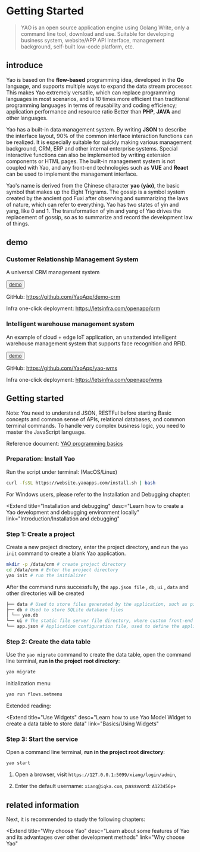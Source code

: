 # Getting Started

<blockquote>
  YAO is an open source application engine using Golang Write, only a command
  line tool, download and use. Suitable for developing business system,
  website/APP API Interface, management background, self-built low-code
  platform, etc.
</blockquote>

## introduce

Yao is based on the **flow-based** programming idea, developed in the **Go** language, and supports multiple ways to expand the data stream processor. This makes Yao extremely versatile, which can replace programming languages ​​in most scenarios, and is 10 times more efficient than traditional programming languages ​​in terms of reusability and coding efficiency; application performance and resource ratio Better than **PHP**, **JAVA** and other languages.

Yao has a built-in data management system. By writing **JSON** to describe the interface layout, 90% of the common interface interaction functions can be realized. It is especially suitable for quickly making various management background, CRM, ERP and other internal enterprise systems. Special interactive functions can also be implemented by writing extension components or HTML pages. The built-in management system is not coupled with Yao, and any front-end technologies such as **VUE** and **React** can be used to implement the management interface.

Yao's name is derived from the Chinese character **yao (yáo)**, the basic symbol that makes up the Eight Trigrams. The gossip is a symbol system created by the ancient god Fuxi after observing and summarizing the laws of nature, which can refer to everything. Yao has two states of yin and yang, like 0 and 1. The transformation of yin and yang of Yao drives the replacement of gossip, so as to summarize and record the development law of things.

## demo

### Customer Relationship Management System

A universal CRM management system

<Button className="mr_12" type="primary">
  <a
    href="https://demo-crm.yaoapps.com/xiang/login/admin?autoLogin=true"
    target="_blank"
  >
    demo
  </a>
</Button>

GitHub: https://github.com/YaoApp/demo-crm

Infra one-click deployment: https://letsinfra.com/openapp/crm

### Intelligent warehouse management system

An example of cloud + edge IoT application, an unattended intelligent warehouse management system that supports face recognition and RFID.

<Button className="mr_12" type="primary">
  <a
    href="https://demo-wms.yaoapps.com/xiang/login/admin?autoLogin=true"
    target="_blank"
  >
    demo
  </a>
</Button>

GitHub: https://github.com/YaoApp/yao-wms

Infra one-click deployment: https://letsinfra.com/openapp/wms

## Getting started

<Notice type="warning">
  Note: You need to understand JSON, RESTFul before starting Basic concepts and
  common sense of APIs, relational databases, and common terminal commands. To
  handle very complex business logic, you need to master the JavaScript
  language.
</Notice>

Reference document: [YAO programming basics](../basic/YAO%E7%BC%96%E7%A8%8B%E5%9F%BA%E7%A1%80)

### Preparation: Install Yao

Run the script under terminal: (MacOS/Linux)

```bash
curl -fsSL https://website.yaoapps.com/install.sh | bash
```

For Windows users, please refer to the Installation and Debugging chapter:

<Extend
  title="Installation and debugging"
  desc="Learn how to create a Yao development and debugging environment locally"
  link="Introduction/Installation and debugging"
></Extend>

### Step 1: Create a project

Create a new project directory, enter the project directory, and run the `yao init` command to create a blank Yao application.

```bash
mkdir -p /data/crm # create project directory
cd /data/crm # Enter the project directory
yao init # run the initializer
```

After the command runs successfully, the `app.json file` , `db`, `ui` , `data` and other directories will be created

```bash
├── data # Used to store files generated by the application, such as pictures, PDFs, etc.
├── db # Used to store SQLite database files
│ └── yao.db
└── ui # The static file server file directory, where custom front-end products can be placed. The files in this directory can be accessed through http://host:port/filename .
└── app.json # Application configuration file, used to define the application name, etc.
```

### Step 2: Create the data table

Use the `yao migrate` command to create the data table, open the command line terminal, **run in the project root directory**:

```bash
yao migrate
```

initialization menu

```bash
yao run flows.setmenu
```

Extended reading:

<Extend
  title="Use Widgets"
  desc="Learn how to use Yao Model Widget to create a data table to store data"
  link="Basics/Using Widgets"
></Extend>

### Step 3: Start the service

Open a command line terminal, **run in the project root directory**:

```bash
yao start
```

1. Open a browser, visit `https://127.0.0.1:5099/xiang/login/admin`,

2. Enter the default username: `xiang@iqka.com`, password: `A123456p+`

## related information

Next, it is recommended to study the following chapters:

<Extend
  title="Why choose Yao"
  desc="Learn about some features of Yao and its advantages over other development methods"
  link="Why choose Yao"
></Extend>

<Div style={{ display: "flex", justifyContent: "right" }}>
  <Link
    type="next"
    title="Installation and debugging"
    link="Introduction/Installation and debugging"
  ></Link>
</Div>
